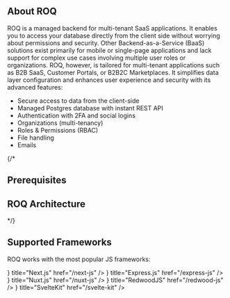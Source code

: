 
## About ROQ

ROQ is a managed backend for multi-tenant SaaS applications.
It enables you to access your database directly from the client side without worrying about permissions and security.
Other Backend-as-a-Service (BaaS) solutions exist primarily for mobile or single-page applications and lack support for
complex use cases involving multiple user roles or organizations. ROQ, however, is tailored for multi-tenant
applications such as B2B SaaS, Customer Portals, or B2B2C Marketplaces. It simplifies data layer configuration and
enhances user experience and security with its advanced features:

- Secure access to data from the client-side
- Managed Postgres database with instant REST API
- Authentication with 2FA and social logins
- Organizations (multi-tenancy)
- Roles & Permissions (RBAC)
- File handling
- Emails

{/*

## Prerequisites

## ROQ Architecture

*/}

## Supported Frameworks

ROQ works with the most popular JS frameworks:

<Cards>
  <Card icon={<SimpleIcons.Nextdotjs />} title="Next.js" href="/next-js" />
  <Card icon={<SimpleIcons.Express />} title="Express.js" href="/express-js" />
  <Card icon={<SimpleIcons.Nuxtdotjs />} title="Nuxt.js" href="/nuxt-js" />
  <Card icon={<SimpleIcons.Redwoodjs />} title="RedwoodJS" href="/redwood-js" />
  <Card icon={<SimpleIcons.Svelte />} title="SvelteKit" href="/svelte-kit" />
</Cards>
